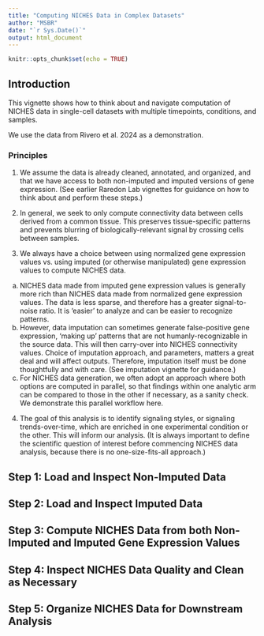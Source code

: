 ```yaml
---
title: "Computing NICHES Data in Complex Datasets"
author: "MSBR"
date: "`r Sys.Date()`"
output: html_document
---
```


```r
knitr::opts_chunk$set(echo = TRUE)
```

## Introduction

This vignette shows how to think about and navigate computation of NICHES data in single-cell datasets with multiple timepoints, conditions, and samples.

We use the data from Rivero et al. 2024 as a demonstration.

### Principles

1. We assume the data is already cleaned, annotated, and organized, and that we have access to both non-imputed and imputed versions of gene expression. (See earlier Raredon Lab vignettes for guidance on how to think about and perform these steps.)

2. In general, we seek to only compute connectivity data between cells derived from a common tissue. This preserves tissue-specific patterns and prevents blurring of biologically-relevant signal by crossing cells between samples.

3. We always have a choice between using normalized gene expression values vs. using imputed (or otherwise manipulated) gene expression values to compute NICHES data. 
  a. NICHES data made from imputed gene expression values is generally more rich than NICHES data made from normalized gene expression values. The data is less sparse, and therefore has a greater signal-to-noise ratio. It is 'easier' to analyze and can be easier to recognize patterns.
  b. However, data imputation can sometimes generate false-positive gene expression, 'making up' patterns that are not humanly-recognizable in the source data. This will then carry-over into NICHES connectivity values. Choice of imputation approach, and parameters, matters a great deal and will affect outputs. Therefore, imputation itself must be done thoughtfully and with care. (See imputation vignette for guidance.)
  c. For NICHES data generation, we often adopt an approach where both options are computed in parallel, so that findings within one analytic arm can be compared to those in the other if necessary, as a sanity check. We demonstrate this parallel workflow here.

4. The goal of this analysis is to identify signaling styles, or signaling trends-over-time, which are enriched in one experimental condition or the other. This will inform our analysis. (It is always important to define the scientific question of interest before commencing NICHES data analysis, because there is no one-size-fits-all approach.)

## Step 1: Load and Inspect Non-Imputed Data

## Step 2: Load and Inspect Imputed Data

## Step 3: Compute NICHES Data from both Non-Imputed and Imputed Gene Expression Values

## Step 4: Inspect NICHES Data Quality and Clean as Necessary

## Step 5: Organize NICHES Data for Downstream Analysis



